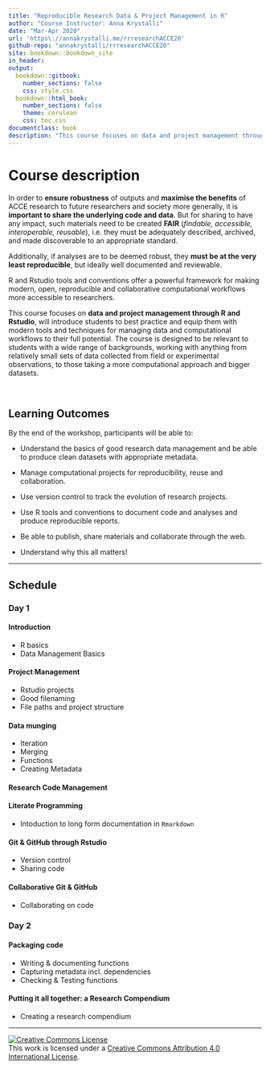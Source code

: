 ```yaml
--- 
title: "Reproducible Research Data & Project Management in R"
author: "Course Instructor: Anna Krystalli"
date: "Mar-Apr 2020"
url: 'https\://annakrystalli.me/rrresearchACCE20'
github-repo: "annakrystalli/rrresearchACCE20"
site: bookdown::bookdown_site
in_header:
output:
  bookdown::gitbook:
    number_sections: false
    css: style.css
  bookdown::html_book:
    number_sections: false
    theme: cerulean
    css: toc.css     
documentclass: book
description: "This course focuses on data and project management through R and Rstudio, will introduce students to best practice and equip them with modern tools and techniques for managing data and computational workflows to their full potential."
---
```



# Course description

In order to **ensure robustness** of outputs and **maximise the benefits** of ACCE research to future researchers and society more generally, it is **important to share the underlying code and data**. But for sharing to have any impact, such materials need to be created **FAIR** (_findable, accessible, interoperable, reusable_), i.e. they must be adequately described, archived, and made discoverable to an appropriate standard. 

Additionally, if analyses are to be deemed robust, they **must be at the very least reproducible**, but ideally well documented and reviewable. 

R and Rstudio tools and conventions offer a powerful framework for making modern, open, reproducible and collaborative computational workflows more accessible to researchers. 


This course focuses on **data and project management through R and Rstudio**, will introduce students to best practice and equip them with modern tools and techniques for managing data and computational workflows to their full potential. The course is designed to be relevant to students with a wide range of backgrounds, working with anything from relatively small sets of data collected from field or experimental observations, to those taking a more computational approach and bigger datasets.

<br>

## Learning Outcomes

By the end of the workshop, participants will be able to:

- Understand the basics of good research data management and be able to produce clean datasets with appropriate metadata.

- Manage computational projects for reproducibility, reuse and collaboration.

- Use version control to track the evolution of research projects.

- Use R tools and conventions to document code and analyses and produce reproducible reports.

- Be able to publish, share materials and collaborate through the web.

- Understand why this all matters!


***


## Schedule

<div class="panel">
### Day 1

####  Introduction

- R basics
- Data Management Basics


####  Project Management

- Rstudio projects
- Good filenaming
- File paths and project structure

####  Data munging

- Iteration
- Merging
- Functions
- Creating Metadata

</div> 

####  Research Code Management

#### Literate Programming 
- Intoduction to long form documentation in `Rmarkdown`


#### Git & GitHub through Rstudio
- Version control
- Sharing code

#### Collaborative Git & GitHub
- Collaborating on code



### Day 2



#### Packaging code
- Writing & documenting functions
- Capturing metadata incl. dependencies
- Checking & Testing functions

#### Putting it all together: a Research Compendium

- Creating a research compendium

***

<a rel="license" href="http://creativecommons.org/licenses/by/4.0/"><img alt="Creative Commons License" style="border-width:0" src="https://i.creativecommons.org/l/by/4.0/88x31.png" /></a><br />This work is licensed under a <a rel="license" href="http://creativecommons.org/licenses/by/4.0/">Creative Commons Attribution 4.0 International License</a>.
